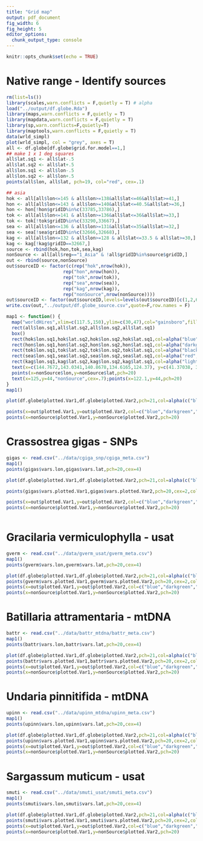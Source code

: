 ```yaml
---
title: "Grid map"
output: pdf_document
fig_width: 6
fig_height: 5
editor_options: 
  chunk_output_type: console
---
```


```r
knitr::opts_chunk$set(echo = TRUE)
```

# Native range - Identify sources

```r
rm(list=ls())
library(scales,warn.conflicts = F,quietly = T) # alpha
load("../output/df.globe.Rda")
library(maps,warn.conflicts = F,quietly = T)
library(mapdata,warn.conflicts = F,quietly = T)
library(sp,warn.conflicts=F,quietly=T)
library(maptools,warn.conflicts = F,quietly = T)
data(wrld_simpl)
plot(wrld_simpl, col = "grey", axes = T)
all <- df.globe[df.globe$grid.for.model==1,]
## make 1 x 1 deg squares 
all$lat.sq1 <- all$lat-.5
all$lat.sq2 <- all$lat+.5
all$lon.sq1 <- all$lon-.5
all$lon.sq2 <- all$lon+.5
points(all$lon, all$lat, pch=19, col="red", cex=.1)  

```
\newpage  

```r
## asia
hok <- all[all$lon<=145 & all$lon>=138&all$lat<=46&all$lat>=41,]
hon <- all[all$lon<=143 & all$lon>=140&all$lat<=40.5&all$lat>=36,]
hon <- hon[!hon$gridID%in%c(33785,33786),]
tok <- all[all$lon<=141 & all$lon>=136&all$lat<=36&all$lat>=33,]
tok <- tok[!tok$gridID%in%c(33290,33667),]
sea <- all[all$lon<=136 & all$lon>=131&all$lat<=35&all$lat>=32,]
sea <- sea[!sea$gridID%in%c(32666,32668),]
kag <- all[all$lon<=132 & all$lon>=128 & all$lat<=33.5 & all$lat>=30,]
kag <- kag[!kag$gridID==32667,]
source <- rbind(hok,hon,tok,sea,kag)
nonSource <- all[all$reg=="1_Asia" & !all$gridID%in%source$gridID,]
out <- rbind(source,nonSource)
out$sourceID <- factor(c(rep("hok",nrow(hok)),
                     rep("hon",nrow(hon)),
                     rep("tok",nrow(tok)),
                     rep("sea",nrow(sea)),
                     rep("kag",nrow(kag)),
                     rep("nonSource",nrow(nonSource))))
out$sourceID <- factor(out$sourceID,levels=levels(out$sourceID)[c(1,2,6,5,3,4)])
write.csv(out,"../output/df.globe_source.csv",quote=F,row.names = F)

map1 <- function() {
  map("worldHires",xlim=c(117.5,150),ylim=c(30,47),col="gainsboro",fill=TRUE)
  rect(all$lon.sq1,all$lat.sq2,all$lon.sq2,all$lat.sq1)
  box()
  rect(hok$lon.sq1,hok$lat.sq2,hok$lon.sq2,hok$lat.sq1,col=alpha("blue",.5))
  rect(hon$lon.sq1,hon$lat.sq2,hon$lon.sq2,hon$lat.sq1,col=alpha("darkgreen",.5))
  rect(tok$lon.sq1,tok$lat.sq2,tok$lon.sq2,tok$lat.sq1,col=alpha("black",.5))
  rect(sea$lon.sq1,sea$lat.sq2,sea$lon.sq2,sea$lat.sq1,col=alpha("red",.5))
  rect(kag$lon.sq1,kag$lat.sq2,kag$lon.sq2,kag$lat.sq1,col=alpha("lightgreen",.5))
  text(x=c(144.7672,143.0341,140.8678,134.6165,124.37), y=c(41.37038, 38.15945, 34.36471,32,31),c("Hokkaido","Miyagi","Tokyo","Seto Inland Sea","Kagoshima"),col=c("blue","darkgreen","black","red","lightgreen"),pos=4,cex=.7)
  points(x=nonSource$lon,y=nonSource$lat,pch=20)
  text(x=125,y=44,"nonSource",cex=.7);points(x=122.1,y=44,pch=20)
}
map1()

plot(df.globe$plotted.Var1,df.globe$plotted.Var2,pch=21,col=alpha(c("black","red","blue")[factor(df.globe$reg)],.4),yaxt="n",xaxt="n",ylab="",xlab="",main="Asia (black); wNA (red); Europe (blue)" )

points(x=out$plotted.Var1,y=out$plotted.Var2,col=c("blue","darkgreen","black","red","lightgreen")[out$sourceID],lwd=2,cex=2)
points(x=nonSource$plotted.Var1,y=nonSource$plotted.Var2,pch=20)

```

\newpage  

# Crassostrea gigas - SNPs

```r

gigas <- read.csv("../data/cgiga_snp/cgiga_meta.csv")
map1()
points(gigas$vars.lon,gigas$vars.lat,pch=20,cex=4)

plot(df.globe$plotted.Var1,df.globe$plotted.Var2,pch=21,col=alpha(c("black","red","blue")[factor(df.globe$reg)],.4),yaxt="n",xaxt="n",ylab="",xlab="",main="Asia (black); wNA (red); Europe (blue) " )

points(gigas$vars.plotted.Var1,gigas$vars.plotted.Var2,pch=20,cex=2,col=alpha(c("black","red","blue")[as.factor(gigas$vars.reg)],.4))

points(x=out$plotted.Var1,y=out$plotted.Var2,col=c("blue","darkgreen","black","red","lightgreen")[out$sourceID],lwd=2,cex=2)
points(x=nonSource$plotted.Var1,y=nonSource$plotted.Var2,pch=20)



```

# Gracilaria vermiculophylla - usat  

```r
gverm <- read.csv("../data/gverm_usat/gverm_meta.csv")
map1()
points(gverm$vars.lon,gverm$vars.lat,pch=20,cex=4)

plot(df.globe$plotted.Var1,df.globe$plotted.Var2,pch=21,col=alpha(c("black","red","blue")[factor(df.globe$reg)],.4),yaxt="n",xaxt="n",ylab="",xlab="",main="Asia (black); wNA (red); Europe (blue) " )
points(gverm$vars.plotted.Var1,gverm$vars.plotted.Var2,pch=20,cex=2,col=alpha(c("black","red","blue")[as.factor(gverm$vars.reg)],.4))
points(x=out$plotted.Var1,y=out$plotted.Var2,col=c("blue","darkgreen","black","red","lightgreen")[out$sourceID],lwd=2,cex=2)
points(x=nonSource$plotted.Var1,y=nonSource$plotted.Var2,pch=20)

```

# Batillaria attramentaria - mtDNA

```r
battr <- read.csv("../data/battr_mtdna/battr_meta.csv")
map1()
points(battr$vars.lon,battr$vars.lat,pch=20,cex=4)

plot(df.globe$plotted.Var1,df.globe$plotted.Var2,pch=21,col=alpha(c("black","red","blue")[factor(df.globe$reg)],.4),yaxt="n",xaxt="n",ylab="",xlab="",main="Asia (black); wNA (red); Europe (blue) " )
points(battr$vars.plotted.Var1,battr$vars.plotted.Var2,pch=20,cex=2,col=alpha(c("black","red","blue")[as.factor(battr$vars.reg)],.4))
points(x=out$plotted.Var1,y=out$plotted.Var2,col=c("blue","darkgreen","black","red","lightgreen")[out$sourceID],lwd=2,cex=2)
points(x=nonSource$plotted.Var1,y=nonSource$plotted.Var2,pch=20)

```

# Undaria pinnitifida - mtDNA  

```r
upinn <- read.csv("../data/upinn_mtdna/upinn_meta.csv")
map1()
points(upinn$vars.lon,upinn$vars.lat,pch=20,cex=4)

plot(df.globe$plotted.Var1,df.globe$plotted.Var2,pch=21,col=alpha(c("black","red","blue")[factor(df.globe$reg)],.4),yaxt="n",xaxt="n",ylab="",xlab="",main="Asia (black); wNA (red); Europe (blue) " )
points(upinn$vars.plotted.Var1,upinn$vars.plotted.Var2,pch=20,cex=2,col=alpha(c("black","red","blue")[as.factor(upinn$vars.reg)],.4))
points(x=out$plotted.Var1,y=out$plotted.Var2,col=c("blue","darkgreen","black","red","lightgreen")[out$sourceID],lwd=2,cex=2)
points(x=nonSource$plotted.Var1,y=nonSource$plotted.Var2,pch=20)

```

# Sargassum muticum - usat  

```r
smuti <- read.csv("../data/smuti_usat/smuti_meta.csv")
map1()
points(smuti$vars.lon,smuti$vars.lat,pch=20,cex=4)

plot(df.globe$plotted.Var1,df.globe$plotted.Var2,pch=21,col=alpha(c("black","red","blue")[factor(df.globe$reg)],.4),yaxt="n",xaxt="n",ylab="",xlab="",main="Asia (black); wNA (red); Europe (blue) " )
points(smuti$vars.plotted.Var1,smuti$vars.plotted.Var2,pch=20,cex=2,col=alpha(c("black","red","blue")[as.factor(smuti$vars.reg)],.4))
points(x=out$plotted.Var1,y=out$plotted.Var2,col=c("blue","darkgreen","black","red","lightgreen")[out$sourceID],lwd=2,cex=2)
points(x=nonSource$plotted.Var1,y=nonSource$plotted.Var2,pch=20)
```

